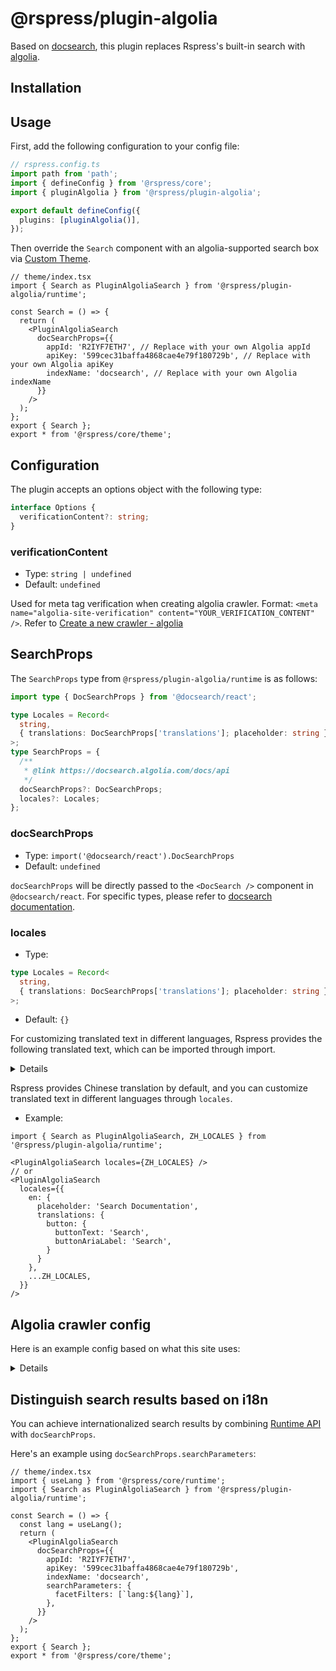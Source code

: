 # @rspress/plugin-algolia


<SourceCode href="https://github.com/web-infra-dev/rspress/tree/main/packages/plugin-algolia" />

Based on [docsearch](https://docsearch.algolia.com), this plugin replaces Rspress's built-in search with [algolia](https://www.algolia.com/).

## Installation


<PackageManagerTabs command="add @rspress/plugin-algolia -D" />

## Usage

First, add the following configuration to your config file:

```ts
// rspress.config.ts
import path from 'path';
import { defineConfig } from '@rspress/core';
import { pluginAlgolia } from '@rspress/plugin-algolia';

export default defineConfig({
  plugins: [pluginAlgolia()],
});
```

Then override the `Search` component with an algolia-supported search box via [Custom Theme](/guide/advanced/custom-theme).

```tsx
// theme/index.tsx
import { Search as PluginAlgoliaSearch } from '@rspress/plugin-algolia/runtime';

const Search = () => {
  return (
    <PluginAlgoliaSearch
      docSearchProps={{
        appId: 'R2IYF7ETH7', // Replace with your own Algolia appId
        apiKey: '599cec31baffa4868cae4e79f180729b', // Replace with your own Algolia apiKey
        indexName: 'docsearch', // Replace with your own Algolia indexName
      }}
    />
  );
};
export { Search };
export * from '@rspress/core/theme';
```

## Configuration

The plugin accepts an options object with the following type:

```ts
interface Options {
  verificationContent?: string;
}
```

### verificationContent

- Type: `string | undefined`
- Default: `undefined`

Used for meta tag verification when creating algolia crawler. Format: `<meta name="algolia-site-verification" content="YOUR_VERIFICATION_CONTENT" />`. Refer to [Create a new crawler - algolia](https://www.algolia.com/doc/tools/crawler/getting-started/create-crawler/#dns)

## SearchProps

The `SearchProps` type from `@rspress/plugin-algolia/runtime` is as follows:

```ts
import type { DocSearchProps } from '@docsearch/react';

type Locales = Record<
  string,
  { translations: DocSearchProps['translations']; placeholder: string }
>;
type SearchProps = {
  /**
   * @link https://docsearch.algolia.com/docs/api
   */
  docSearchProps?: DocSearchProps;
  locales?: Locales;
};
```

### docSearchProps

- Type: `import('@docsearch/react').DocSearchProps`
- Default: `undefined`

`docSearchProps` will be directly passed to the `<DocSearch />` component in `@docsearch/react`. For specific types, please refer to [docsearch documentation](https://docsearch.algolia.com/docs/api).

### locales

- Type:

```ts
type Locales = Record<
  string,
  { translations: DocSearchProps['translations']; placeholder: string }
>;
```

- Default: `{}`

For customizing translated text in different languages, Rspress provides the following translated text, which can be imported through import.

<details>

```ts
export const ZH_LOCALES: Locales = {
  zh: {
    placeholder: '搜索文档',
    translations: {
      button: {
        buttonText: '搜索',
        buttonAriaLabel: '搜索',
      },
      modal: {
        searchBox: {
          resetButtonTitle: '清除查询条件',
          resetButtonAriaLabel: '清除查询条件',
          cancelButtonText: '取消',
          cancelButtonAriaLabel: '取消',
        },
        startScreen: {
          recentSearchesTitle: '搜索历史',
          noRecentSearchesText: '没有搜索历史',
          saveRecentSearchButtonTitle: '保存至搜索历史',
          removeRecentSearchButtonTitle: '从搜索历史中移除',
          favoriteSearchesTitle: '收藏',
          removeFavoriteSearchButtonTitle: '从收藏中移除',
        },
        errorScreen: {
          titleText: '无法获取结果',
          helpText: '你可能需要检查你的网络连接',
        },
        footer: {
          selectText: '选择',
          navigateText: '切换',
          closeText: '关闭',
          searchByText: '搜索提供者',
        },
        noResultsScreen: {
          noResultsText: '无法找到相关结果',
          suggestedQueryText: '你可以尝试查询',
          reportMissingResultsText: '你认为该查询应该有结果？',
          reportMissingResultsLinkText: '点击反馈',
        },
      },
    },
  },
} as const;
```

</details>

Rspress provides Chinese translation by default, and you can customize translated text in different languages ​​through `locales`.

- Example:

```tsx
import { Search as PluginAlgoliaSearch, ZH_LOCALES } from '@rspress/plugin-algolia/runtime';

<PluginAlgoliaSearch locales={ZH_LOCALES} />
// or
<PluginAlgoliaSearch
  locales={{
    en: {
      placeholder: 'Search Documentation',
      translations: {
        button: {
          buttonText: 'Search',
          buttonAriaLabel: 'Search',
        }
      }
    },
    ...ZH_LOCALES,
  }}
/>
```

## Algolia crawler config

Here is an example config based on what this site uses:

<details>

```tsx
new Crawler({
  appId: 'YOUR_APP_ID',
  apiKey: 'YOUR_API_KEY',
  rateLimit: 8,
  maxDepth: 10,
  startUrls: ['https://rspress.rs'],
  sitemaps: ['https://rspress.rs/sitemap.xml'],
  discoveryPatterns: ['https://rspress.rs/**'],
  actions: [
    {
      indexName: 'doc_search_rspress_pages',
      pathsToMatch: ['https://rspress.rs/**'],
      recordExtractor: ({ $, helpers }) => {
        const lvl0 =
          $('.rspress-nav-menu-item.rspress-nav-menu-item-active')
            .first()
            .text() || 'Documentation';

        return helpers.docsearch({
          recordProps: {
            lvl0: {
              selectors: '',
              defaultValue: lvl0,
            },
            lvl1: '.rspress-doc h1',
            lvl2: '.rspress-doc h2',
            lvl3: '.rspress-doc h3',
            lvl4: '.rspress-doc h4',
            lvl5: '.rspress-doc h5',
            lvl6: '.rspress-doc pre > code', // if you want to search code blocks, add this line
            content: '.rspress-doc p, .rspress-doc li',
          },
          indexHeadings: true,
          aggregateContent: true,
          recordVersion: 'v3',
        });
      },
    },
  ],
  initialIndexSettings: {
    doc_search_rspress_pages: {
      attributesForFaceting: ['type', 'lang'],
      attributesToRetrieve: [
        'hierarchy',
        'content',
        'anchor',
        'url',
        'url_without_anchor',
        'type',
      ],
      attributesToHighlight: ['hierarchy', 'content'],
      attributesToSnippet: ['content:10'],
      camelCaseAttributes: ['hierarchy', 'content'],
      searchableAttributes: [
        'unordered(hierarchy.lvl0)',
        'unordered(hierarchy.lvl1)',
        'unordered(hierarchy.lvl2)',
        'unordered(hierarchy.lvl3)',
        'unordered(hierarchy.lvl4)',
        'unordered(hierarchy.lvl5)',
        'unordered(hierarchy.lvl6)',
        'content',
      ],
      distinct: true,
      attributeForDistinct: 'url',
      customRanking: [
        'desc(weight.pageRank)',
        'desc(weight.level)',
        'asc(weight.position)',
      ],
      ranking: [
        'words',
        'filters',
        'typo',
        'attribute',
        'proximity',
        'exact',
        'custom',
      ],
      highlightPreTag: '<span class="algolia-docsearch-suggestion--highlight">',
      highlightPostTag: '</span>',
      minWordSizefor1Typo: 3,
      minWordSizefor2Typos: 7,
      allowTyposOnNumericTokens: false,
      minProximity: 1,
      ignorePlurals: true,
      advancedSyntax: true,
      attributeCriteriaComputedByMinProximity: true,
      removeWordsIfNoResults: 'allOptional',
    },
  },
});
```

</details>

## Distinguish search results based on i18n

You can achieve internationalized search results by combining [Runtime API](/api/client-api/api-runtime) with `docSearchProps`.

Here's an example using `docSearchProps.searchParameters`:

```tsx
// theme/index.tsx
import { useLang } from '@rspress/core/runtime';
import { Search as PluginAlgoliaSearch } from '@rspress/plugin-algolia/runtime';

const Search = () => {
  const lang = useLang();
  return (
    <PluginAlgoliaSearch
      docSearchProps={{
        appId: 'R2IYF7ETH7',
        apiKey: '599cec31baffa4868cae4e79f180729b',
        indexName: 'docsearch',
        searchParameters: {
          facetFilters: [`lang:${lang}`],
        },
      }}
    />
  );
};
export { Search };
export * from '@rspress/core/theme';
```
